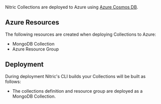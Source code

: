 Nitric Collections are deployed to Azure using [Azure Cosmos DB](https://azure.microsoft.com/en-us/services/cosmos-db/).

## Azure Resources

The following resources are created when deploying Collections to Azure:

- MongoDB Collection
- Azure Resource Group

## Deployment

During deployment Nitric's CLI builds your Collections will be built as follows:

- The collections definition and resource group are deployed as a MongoDB Collection.
